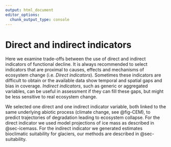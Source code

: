 ```yaml
---
output: html_document
editor_options: 
  chunk_output_type: console
---
```


# Direct and indirect indicators {.unnumbered}

Here we examine trade-offs between the use of direct and indirect indicators of functional decline. It is always recommended to select indicators that are proximal to causes, effects and mechanisms of ecosystem change (i.e. *Direct indicators*). Sometimes these indicators are difficult to obtain or the available data show temporal and spatial gaps and bias in coverage. *Indirect indicators*, such as generic or aggregated variables, can be useful in assessment if they can fill these gaps, but might be less sensitive to real ecosystem change. 

We selected one direct and one indirect indicator variable, both linked to the same underlying abiotic process (climate change, see @fig-CEM), to predict trajectories of degradation leading to ecosystem collapse. For the direct indicator we used model projections of ice mass as described in @sec-icemass. For the indirect indicator we generated estimates bioclimatic suitability for glaciers, our methods are described in @sec-suitability. 